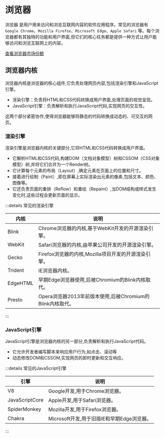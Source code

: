 # 浏览器

浏览器 是用户用来访问和浏览互联网内容的软件应用程序。常见的浏览器有 `Google Chrome`、`Mozilla Firefox`、`Microsoft Edge`、`Apple Safari` 等。每个浏览器都有其独特的功能和用户界面,但它们的核心任务都是提供一种方式让用户能够访问和浏览互联网上的内容。

[查看浏览器市场份额](https://gs.statcounter.com/)

## 浏览器内核

浏览器内核是浏览器的核心组件,它负责处理网页内容,包括渲染引擎和JavaScript引擎。

- 渲染引擎：负责将HTML和CSS代码转换成用户界面,处理页面的视觉呈现。
- JavaScript引擎：负责解析和执行JavaScript代码,实现网页的交互性。

这两个部分紧密协作,使得浏览器能够将静态的代码转换成动态的、可交互的网页。

### 渲染引擎

渲染引擎是浏览器内核的关键部分,它将HTML和CSS代码转换成用户界面。

- 它解析HTML和CSS代码,构建DOM（文档对象模型）树和CSSOM（CSS对象模型）树,并将它们合并为一个Render树。
- 它计算每个元素的布局（Layout）,确定元素在页面上的位置和尺寸。
- 接着进行绘制（Paint）,即在屏幕上实际渲染出元素的像素,包括文本、颜色、图像等。
- 它还负责页面的重排（Reflow）和重绘（Repaint）,当DOM结构或样式发生变化时,这些过程会更新页面的显示。

:::details 常见的渲染引擎

| 内核     | 说明                                                       |
| -------- | ---------------------------------------------------------- |
| Blink    | Chrome浏览器的内核,基于WebKit开发的开源渲染引擎。         |
| WebKit   | Safari浏览器的内核,由苹果公司开发的开源渲染引擎。         |
| Gecko    | Firefox浏览器的内核,Mozilla项目开发的开源渲染引擎。       |
| Trident  | IE浏览器内核。                                             |
| EdgeHTML | 早期Edge浏览器使用,后被Chromium的Blink内核取代。          |
| Presto   | Opera浏览器2013年前版本使用,后被Chromium的Blink内核取代。 |

:::

### JavaScript引擎

JavaScript引擎是浏览器内核的另一部分,负责解析和执行JavaScript代码。

- 它允许开发者编写脚本来响应用户行为,如点击、滚动等
- 动态修改DOM和CSSOM,实现网页的即时更新和交互响应。

:::details 常见的JavaScript引擎

| 引擎           | 说明                                        |
| -------------- | ------------------------------------------- |
| V8             | Google开发,用于Chrome浏览器。              |
| JavaScriptCore | Apple开发,用于Safari浏览器。               |
| SpiderMonkey   | Mozilla开发,用于Firefox浏览器。            |
| Chakra         | Microsoft开发,用于旧版IE和早期Edge浏览器。 |
:::
